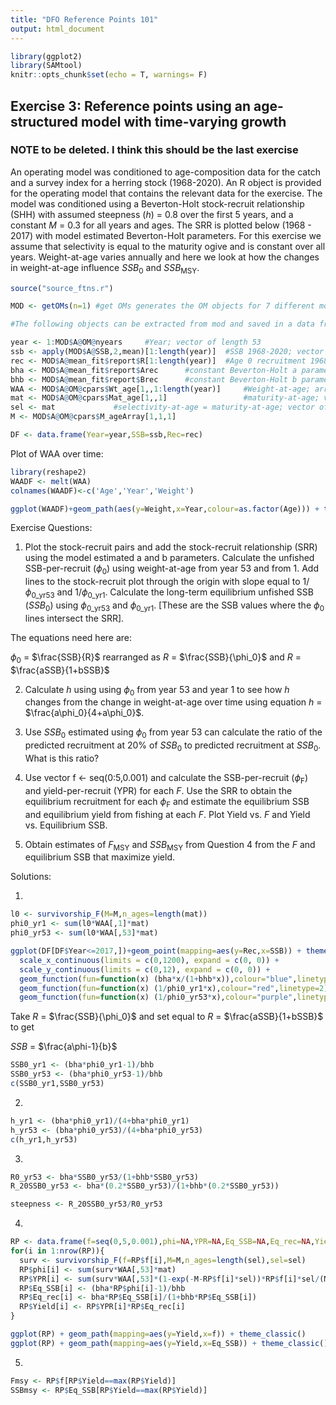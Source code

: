 ```yaml
---
title: "DFO Reference Points 101"
output: html_document
---
```


```r
library(ggplot2)
library(SAMtool)
knitr::opts_chunk$set(echo = T, warnings= F)
```

## Exercise 3: Reference points using an age-structured model with time-varying growth

### NOTE to be deleted. I think this should be the last exercise

An operating model was conditioned to age-composition data for the catch and a survey index for a herring stock (1968-2020). An R object is provided for the operating model that contains the relevant data for the exercise. The model was conditioned using a Beverton-Holt stock-recruit relationship (SHH) with assumed steepness (*h*) = 0.8 over the first 5 years, and a constant *M* = 0.3 for all years and ages. The SRR is plotted below (1968 - 2017) with model estimated Beverton-Holt parameters. For this exercise we assume that selectivity is equal to the maturity ogive and is constant over all years. Weight-at-age varies annually and here we look at how the changes in weight-at-age influence *SSB*~0~ and *SSB*~MSY~.

```r
source("source_ftns.r")

MOD <- getOMs(n=1) #get OMs generates the OM objects for 7 different models. For this exercise use the first OM

```

```r
#The following objects can be extracted from mod and saved in a data frame DF

year <- 1:MOD$A@OM@nyears     #Year; vector of length 53
ssb <- apply(MOD$A@SSB,2,mean)[1:length(year)]  #SSB 1968-2020; vector of length 54
rec <- MOD$A@mean_fit$report$R[1:length(year)]  #Age 0 recruitment 1968-2020; vector of length 54
bha <- MOD$A@mean_fit$report$Arec      #constant Beverton-Holt a parameter
bhb <- MOD$A@mean_fit$report$Brec      #constant Beverton-Holt b parameter
WAA <- MOD$A@OM@cpars$Wt_age[1,,1:length(year)]     #Weight-at-age; array of dimension 12x53 with ages 0 to 11+ 
mat <- MOD$A@OM@cpars$Mat_age[1,,1]                 #maturity-at-age; vector of length 12, constant all years
sel <- mat             #selectivity-at-age = maturity-at-age; vector of length 12, constant all years
M <- MOD$A@OM@cpars$M_ageArray[1,1,1]

DF <- data.frame(Year=year,SSB=ssb,Rec=rec)
```

Plot of WAA over time:

```r
library(reshape2)
WAADF <- melt(WAA)
colnames(WAADF)<-c('Age','Year','Weight')

ggplot(WAADF)+geom_path(aes(y=Weight,x=Year,colour=as.factor(Age))) + theme_classic() 
```


Exercise Questions:

1. Plot the stock-recruit pairs and add the stock-recruit relationship (SRR) using the model estimated a and b parameters. Calculate the unfished SSB-per-recruit ($\phi$~0~) using weight-at-age from year 53 and from 1. Add lines to the stock-recruit plot through the origin with slope equal to 1/$\phi$~0_yr53~ and 1/$\phi$~0_yr1~. Calculate the long-term equilibrium unfished SSB (*SSB*~0~) using $\phi$~0_yr53~ and $\phi$~0_yr1~. [These are the SSB values where the $\phi$~0~ lines intersect the SRR]. 

The equations need here are:

$\phi_0$ = $\frac{SSB}{R}$ rearranged as ${R}$ = $\frac{SSB}{\phi_0}$ and ${R}$ = $\frac{aSSB}{1+bSSB}$


2. Calculate *h* using using $\phi$~0~ from year 53 and year 1 to see how *h* changes from the change in weight-at-age over time using equation ${h}$ = $\frac{a\phi_0}{4+a\phi_0}$.

3. Use *SSB*~0~ estimated using $\phi$~0~ from year 53 can calculate the ratio of the predicted recruitment at 20% of *SSB*~0~ to predicted recruitment at *SSB*~0~. What is this ratio?

4. Use vector f <- seq(0:5,0.001) and calculate the SSB-per-recruit ($\phi$~F~) and yield-per-recruit (YPR) for each *F*. Use the SRR to obtain the equilibrium recruitment for each $\phi$~F~ and estimate the equilibrium SSB and equilibrium yield from fishing at each *F*. Plot Yield vs. *F* and Yield vs. Equilibrium SSB. 

5. Obtain estimates of *F*~MSY~ and *SSB*~MSY~ from Question 4 from the *F* and equilibrium SSB that maximize yield.

Solutions:

1.

```r
l0 <- survivorship_F(M=M,n_ages=length(mat))
phi0_yr1 <- sum(l0*WAA[,1]*mat)
phi0_yr53 <- sum(l0*WAA[,53]*mat)

ggplot(DF[DF$Year<=2017,])+geom_point(mapping=aes(y=Rec,x=SSB)) + theme_classic() +
  scale_x_continuous(limits = c(0,1200), expand = c(0, 0)) +
  scale_y_continuous(limits = c(0,12), expand = c(0, 0)) +
  geom_function(fun=function(x) (bha*x/(1+bhb*x)),colour="blue",linetype=1) +
  geom_function(fun=function(x) (1/phi0_yr1*x),colour="red",linetype=2) +
  geom_function(fun=function(x) (1/phi0_yr53*x),colour="purple",linetype=2) 

```

Take ${R}$ = $\frac{SSB}{\phi_0}$ and set equal to ${R}$ = $\frac{aSSB}{1+bSSB}$ to get

${SSB}$ = $\frac{a\phi-1}{b}$

```r
SSB0_yr1 <- (bha*phi0_yr1-1)/bhb
SSB0_yr53 <- (bha*phi0_yr53-1)/bhb
c(SSB0_yr1,SSB0_yr53)
```
2. 

```r
h_yr1 <- (bha*phi0_yr1)/(4+bha*phi0_yr1)
h_yr53 <- (bha*phi0_yr53)/(4+bha*phi0_yr53)
c(h_yr1,h_yr53)
```

3. 

```r
R0_yr53 <- bha*SSB0_yr53/(1+bhb*SSB0_yr53)
R_20SSB0_yr53 <- bha*(0.2*SSB0_yr53)/(1+bhb*(0.2*SSB0_yr53))

steepness <- R_20SSB0_yr53/R0_yr53
```

4.

```r
RP <- data.frame(f=seq(0,5,0.001),phi=NA,YPR=NA,Eq_SSB=NA,Eq_rec=NA,Yield=NA)
for(i in 1:nrow(RP)){
  surv <- survivorship_F(f=RP$f[i],M=M,n_ages=length(sel),sel=sel)
  RP$phi[i] <- sum(surv*WAA[,53]*mat)
  RP$YPR[i] <- sum(surv*WAA[,53]*(1-exp(-M-RP$f[i]*sel))*RP$f[i]*sel/(M+RP$f[i]*sel))
  RP$Eq_SSB[i] <- (bha*RP$phi[i]-1)/bhb
  RP$Eq_rec[i] <- bha*RP$Eq_SSB[i]/(1+bhb*RP$Eq_SSB[i])
  RP$Yield[i] <- RP$YPR[i]*RP$Eq_rec[i]
}

ggplot(RP) + geom_path(mapping=aes(y=Yield,x=f)) + theme_classic()
ggplot(RP) + geom_path(mapping=aes(y=Yield,x=Eq_SSB)) + theme_classic()
```

5.

```r
Fmsy <- RP$f[RP$Yield==max(RP$Yield)]
SSBmsy <- RP$Eq_SSB[RP$Yield==max(RP$Yield)]
```